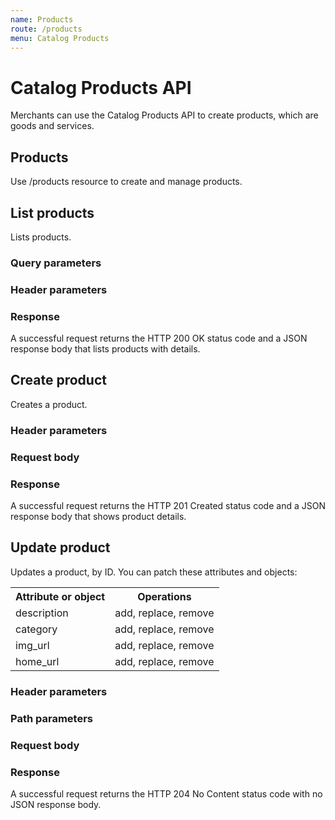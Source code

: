 ```yaml
---
name: Products
route: /products
menu: Catalog Products
---
```



# Catalog Products API

Merchants can use the Catalog Products API to create products, which are goods and services.

## Products

Use /products resource to create and manage products.

[//]: # "---------------------------------------------------------------------------"
[//]: # "-----------------------------LIST ALL PRODUCTS-----------------------------"
[//]: # "---------------------------------------------------------------------------"

## List products

<Route method="GET" path="/products" />

Lists products.

### Query parameters

<ListProductsQuery />

### Header parameters

<RequestHeader />

### Response

A successful request returns the HTTP 200 OK status code and a JSON response body that lists products with details.

<ListProductsResponse />

[//]: # "---------------------------------------------------------------------------"
[//]: # "-------------------------------CREATE PRODUCT------------------------------"
[//]: # "---------------------------------------------------------------------------"

## Create product

<Route method="POST" path="/products" />

Creates a product.

### Header parameters

<RequestHeader />

### Request body

<CreateProductRequest />

### Response

A successful request returns the HTTP 201 Created status code and a JSON response body that shows product details.

<CreateProductResponse />

[//]: # "---------------------------------------------------------------------------"
[//]: # "------------------------------UPDSATE PRODUCT------------------------------"
[//]: # "---------------------------------------------------------------------------"

## Update product

<Route method="PATCH" path="/products/{product_id}" />

Updates a product, by ID. You can patch these attributes and objects:

<div>
  <table>
    <tr>
      <th>Attribute or object</th>
      <th>Operations</th>
    </tr>
    <tr>
      <td>description</td>
      <td>add, replace, remove</td>
    </tr>
    <tr>
      <td>category</td>
      <td>add, replace, remove</td>
    </tr>
    <tr>
      <td>img_url</td>
      <td>add, replace, remove</td>
    </tr>
    <tr>
      <td>home_url</td>
      <td>add, replace, remove</td>
    </tr>
  </table>
</div>

### Header parameters

<RequestHeader />

### Path parameters

<UpdateProductPath />

### Request body

<UpdateProductRequest />

### Response

A successful request returns the HTTP 204 No Content status code with no JSON response body.
